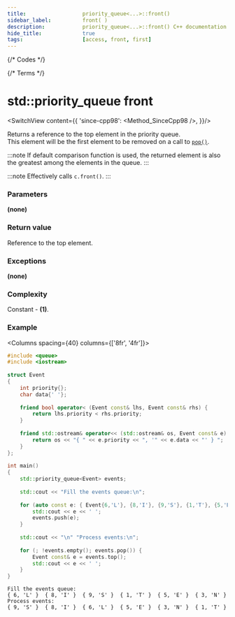 ```yaml
---
title:					priority_queue<...>::front()
sidebar_label:			front( )
description:			priority_queue<...>::front() C++ documentation
hide_title:				true
tags:					[access, front, first]
---
```



{/* Codes */}

{/* Terms */}



# std::priority_queue front

<SwitchView content={{
		'since-cpp98': <Method_SinceCpp98 />,
	}}/>

Returns a <Tooltip title={Term_ContAlias_Reference}>reference</Tooltip>  to the top element in the priority queue.  
This element will be the first element to be removed on a call to [`pop()`](/docs/std/containers/queues/priority-queue/pop).  

:::note
If default comparison function is used, the returned element is also the greatest among the elements in the queue.
:::

:::note
Effectively calls `c.front()`.
:::

### Parameters

**(none)**

### Return value

Reference to the top element.

### Exceptions

**(none)**

### Complexity

Constant - **(1)**.

### Example

<Columns spacing={40} columns={['8fr', '4fr']}>
<div>

```cpp title="main.cpp"
#include <queue>
#include <iostream>
 
struct Event
{
    int priority{};
    char data{' '};
 
    friend bool operator< (Event const& lhs, Event const& rhs) {
        return lhs.priority < rhs.priority;
    }
 
    friend std::ostream& operator<< (std::ostream& os, Event const& e) {
        return os << "{ " << e.priority << ", '" << e.data << "' } ";
    }
};
 
int main()
{
    std::priority_queue<Event> events;
 
    std::cout << "Fill the events queue:\n";
 
    for (auto const e: { Event{6,'L'}, {8,'I'}, {9,'S'}, {1,'T'}, {5,'E'}, {3,'N'} }) {
        std::cout << e << ' ';
        events.push(e);
    }
 
    std::cout << "\n" "Process events:\n";
 
    for (; !events.empty(); events.pop()) {
        Event const& e = events.top();
        std::cout << e << ' ';
    }
}
```

</div>

<div>

```plaintext title="Output"
Fill the events queue:
{ 6, 'L' }  { 8, 'I' }  { 9, 'S' }  { 1, 'T' }  { 5, 'E' }  { 3, 'N' }
Process events:
{ 9, 'S' }  { 8, 'I' }  { 6, 'L' }  { 5, 'E' }  { 3, 'N' }  { 1, 'T' }
```

</div>
</Columns>
